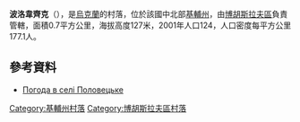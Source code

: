 {{coord|49|31|44|N|31|0|37|E|scale:30000|display=title}}

'''波洛韋齊克'''（{{lang-uk|Половецьке}}），是[[烏克蘭|烏克蘭]]的村落，位於該國中北部[[基輔州|基輔州]]，由[[博胡斯拉夫區|博胡斯拉夫區]]負責管轄，面積0.7平方公里，海拔高度127米，2001年人口124，人口密度每平方公里177.1人。

==參考資料==
* [http://weather.in.ua/ua/kievskaja/21120 Погода в селі Половецьке] {{Wayback|url=http://weather.in.ua/ua/kievskaja/21120 |date=20170615201415 }}

{{DEFAULTSORT:Половецьке}}
[[Category:基輔州村落|Category:基輔州村落]]
[[Category:博胡斯拉夫區村落|Category:博胡斯拉夫區村落]]


{{Kiev-geo-stub}}